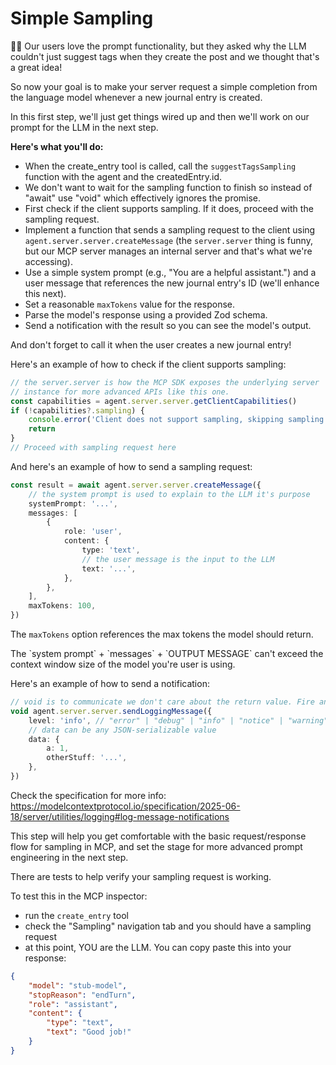 # Simple Sampling

👨‍💼 Our users love the prompt functionality, but they asked why the LLM couldn't
just suggest tags when they create the post and we thought that's a great idea!

So now your goal is to make your server request a simple completion from the
language model whenever a new journal entry is created.

In this first step, we'll just get things wired up and then we'll work on our
prompt for the LLM in the next step.

**Here's what you'll do:**

- When the create_entry tool is called, call the `suggestTagsSampling` function
  with the agent and the createdEntry.id.
- We don't want to wait for the sampling function to finish so instead of "await"
  use "void" which effectively ignores the promise.
- First check if the client supports sampling. If it does, proceed with the
  sampling request.
- Implement a function that sends a sampling request to the client using
  `agent.server.server.createMessage` (the `server.server` thing is funny, but
  our MCP server manages an internal server and that's what we're accessing).
- Use a simple system prompt (e.g., "You are a helpful assistant.") and a user
  message that references the new journal entry's ID (we'll enhance this next).
- Set a reasonable `maxTokens` value for the response.
- Parse the model's response using a provided Zod schema.
- Send a notification with the result so you can see the model's output.

And don't forget to call it when the user creates a new journal entry!

Here's an example of how to check if the client supports sampling:

```ts
// the server.server is how the MCP SDK exposes the underlying server
// instance for more advanced APIs like this one.
const capabilities = agent.server.server.getClientCapabilities()
if (!capabilities?.sampling) {
	console.error('Client does not support sampling, skipping sampling request')
	return
}
// Proceed with sampling request here
```

And here's an example of how to send a sampling request:

```ts
const result = await agent.server.server.createMessage({
	// the system prompt is used to explain to the LLM it's purpose
	systemPrompt: '...',
	messages: [
		{
			role: 'user',
			content: {
				type: 'text',
				// the user message is the input to the LLM
				text: '...',
			},
		},
	],
	maxTokens: 100,
})
```

The `maxTokens` option references the max tokens the model should return.

<callout-warning>
	The `system prompt` + `messages` + `OUTPUT MESSAGE` can't exceed the context
	window size of the model you're user is using.
</callout-warning>

Here's an example of how to send a notification:

```ts
// void is to communicate we don't care about the return value. Fire and forget.
void agent.server.server.sendLoggingMessage({
	level: 'info', // "error" | "debug" | "info" | "notice" | "warning" | "critical" | "alert" | "emergency"
	// data can be any JSON-serializable value
	data: {
		a: 1,
		otherStuff: '...',
	},
})
```

Check the specification for more info:
https://modelcontextprotocol.io/specification/2025-06-18/server/utilities/logging#log-message-notifications

This step will help you get comfortable with the basic request/response flow for
sampling in MCP, and set the stage for more advanced prompt engineering in the
next step.

There are tests to help verify your sampling request is working.

To test this in the MCP inspector:

- run the `create_entry` tool
- check the "Sampling" navigation tab and you should have a sampling request
- at this point, YOU are the LLM. You can copy paste this into your response:

```json filename=example-sampling-client-response.json
{
	"model": "stub-model",
	"stopReason": "endTurn",
	"role": "assistant",
	"content": {
		"type": "text",
		"text": "Good job!"
	}
}
```
